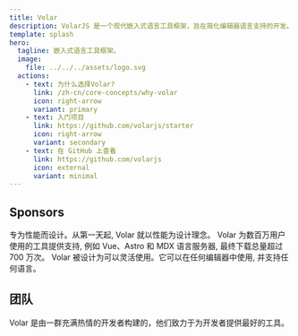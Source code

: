 ```yaml
---
title: Volar
description: VolarJS 是一个现代嵌入式语言工具框架，旨在简化编辑器语言支持的开发。
template: splash
hero:
  tagline: 嵌入式语言工具框架。
  image:
    file: ../../../assets/logo.svg
  actions:
    - text: 为什么选择Volar?
      link: /zh-cn/core-concepts/why-volar
      icon: right-arrow
      variant: primary
    - text: 入门项目
      link: https://github.com/volarjs/starter
      icon: right-arrow
      variant: secondary
    - text: 在 GitHub 上查看
      link: https://github.com/volarjs
      icon: external
      variant: minimal
---
```



<ModifyHeader />

## Sponsors

<Sponsors />

<div class="card-cnt not-content">
  <CardGrid stagger={true}>
    <Card title="性能" icon="rocket">
      专为性能而设计。从第一天起, Volar 就以性能为设计理念。
    </Card>
    <Card title="成熟" icon="rocket">
      Volar 为数百万用户使用的工具提供支持, 例如 Vue、Astro 和 MDX 语言服务器, 最终下载总量超过 700 万次。
    </Card>
    <Card title="灵活" icon="puzzle">
      Volar 被设计为可以灵活使用。它可以在任何编辑器中使用, 并支持任何语言。
    </Card>
  </CardGrid>
</div>

## 团队

Volar 是由一群充满热情的开发者构建的，他们致力于为开发者提供最好的工具。

<TeamMemberList />
